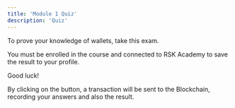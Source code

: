---
title: 'Module 1 Quiz'
description: 'Quiz'
---

To prove your knowledge of wallets, take this exam.

You must be enrolled in the course and connected to RSK Academy to save the result to your profile.

Good luck!

<QuizList course='dev' module='01' numberOfQuestions={10} />

By clicking on the button, a transaction will be sent to the Blockchain,
recording your answers and also the result.
